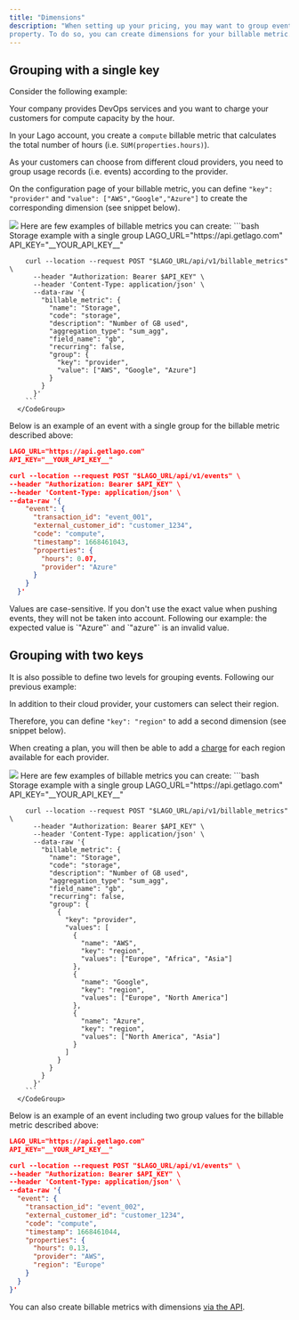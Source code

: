 ```yaml
---
title: "Dimensions"
description: "When setting up your pricing, you may want to group events according to their
property. To do so, you can create dimensions for your billable metric."
---
```


## Grouping with a single key[](#grouping-with-a-single-key "Direct link to heading")


Consider the following example:

<Accordion title="Single group example" defaultOpen="false" >
  Your company provides DevOps services and you want to charge your customers
  for compute capacity by the hour.

  In your Lago account, you create a `compute` billable metric that calculates
  the total number of hours (i.e. `SUM(properties.hours)`).

  As your customers can choose from different cloud providers, you need to group
  usage records (i.e. events) according to the provider.

  On the configuration page of your billable metric, you can define
  `"key": "provider"` and `"value": ["AWS","Google","Azure"]` to create the
  corresponding dimension (see snippet below).
</Accordion>

<Tabs>
  <Tab title="Dashboard">
    <Frame caption="Define a single group from the UI">
      <img src="/guide/images/dimensions-ae7422204710e5425289d69b7403a43c.png" />
    </Frame>
  </Tab>
  <Tab title="API">
      Here are few examples of billable metrics you can create:
      <CodeGroup>
        ```bash Storage example with a single group
        LAGO_URL="https://api.getlago.com"
        API_KEY="__YOUR_API_KEY__"

        curl --location --request POST "$LAGO_URL/api/v1/billable_metrics" \
          --header "Authorization: Bearer $API_KEY" \
          --header 'Content-Type: application/json' \
          --data-raw '{
            "billable_metric": {
              "name": "Storage",
              "code": "storage",
              "description": "Number of GB used",
              "aggregation_type": "sum_agg",
              "field_name": "gb",
              "recurring": false,
              "group": {
                "key": "provider",
                "value": ["AWS", "Google", "Azure"]
              }
            }
          }'
        ```
      </CodeGroup>
  </Tab>
</Tabs>

Below is an example of an event with a single group for the billable metric described above:

```json Event including a group value
LAGO_URL="https://api.getlago.com"
API_KEY="__YOUR_API_KEY__"

curl --location --request POST "$LAGO_URL/api/v1/events" \
--header "Authorization: Bearer $API_KEY" \
--header 'Content-Type: application/json' \
--data-raw '{
    "event": {
      "transaction_id": "event_001",
      "external_customer_id": "customer_1234",
      "code": "compute",
      "timestamp": 1668461043,
      "properties": {
        "hours": 0.07,
        "provider": "Azure"
      }
    }
  }'
```

<Warning>
  Values are case-sensitive. If you don't use the exact value when pushing
  events, they will not be taken into account. Following our example: the
  expected value is `"Azure"` and `"azure"` is an invalid value.
</Warning>

## Grouping with two keys[](#grouping-with-two-keys "Direct link to heading")
<Accordion title="Two groups example" defaultOpen="false">
It is also possible to define two levels for grouping events. Following our
previous example:

In addition to their cloud provider, your customers can select their region.

Therefore, you can define `"key": "region"` to add a second dimension (see
snippet below).

When creating a plan, you will then be able to add a [charge](/guide/plans/charges)
for each region available for each provider.
</Accordion>

<Tabs>
  <Tab title="Dashboard">
    <Frame caption="Add multiple groups">
      <img src="/guide/images/dimensions-charges-68fc250c4d337e8770fe8e8f0146fcdd.png" />
    </Frame>
  </Tab>
  <Tab title="API">
      Here are few examples of billable metrics you can create:
      <CodeGroup>
        ```bash Storage example with a single group
        LAGO_URL="https://api.getlago.com"
        API_KEY="__YOUR_API_KEY__"

        curl --location --request POST "$LAGO_URL/api/v1/billable_metrics" \
          --header "Authorization: Bearer $API_KEY" \
          --header 'Content-Type: application/json' \
          --data-raw '{
            "billable_metric": {
              "name": "Storage",
              "code": "storage",
              "description": "Number of GB used",
              "aggregation_type": "sum_agg",
              "field_name": "gb",
              "recurring": false,
              "group": {
                {
                  "key": "provider",
                  "values": [
                    {
                      "name": "AWS",
                      "key": "region",
                      "values": ["Europe", "Africa", "Asia"]
                    },
                    {
                      "name": "Google",
                      "key": "region",
                      "values": ["Europe", "North America"]
                    },
                    {
                      "name": "Azure",
                      "key": "region",
                      "values": ["North America", "Asia"]
                    }
                  ]
                }
              }
            }
          }'
        ```
      </CodeGroup>
  </Tab>
</Tabs>

Below is an example of an event including two group values for the billable metric described above:

```json Event including two group values
LAGO_URL="https://api.getlago.com"
API_KEY="__YOUR_API_KEY__"

curl --location --request POST "$LAGO_URL/api/v1/events" \
--header "Authorization: Bearer $API_KEY" \
--header 'Content-Type: application/json' \
--data-raw '{
  "event": {
    "transaction_id": "event_002",
    "external_customer_id": "customer_1234",
    "code": "compute",
    "timestamp": 1668461044,
    "properties": {
      "hours": 0.13,
      "provider": "AWS",
      "region": "Europe"
    }
  }
}'
```

You can also create billable metrics with dimensions
[via the API](/api/billable-metrics/create).

